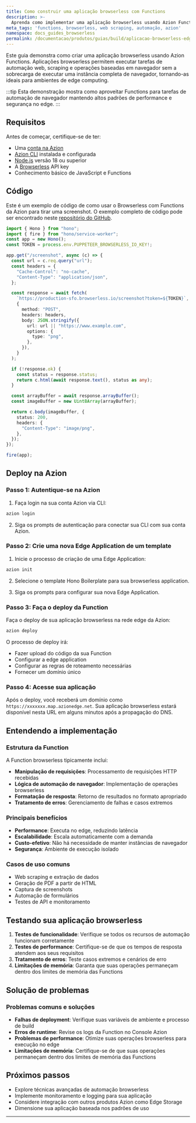 ```yaml
---
title: Como construir uma aplicação browserless com Functions
description: >-
  Aprenda como implementar uma aplicação browserless usando Azion Functions para criar soluções web eficientes, seguras e escaláveis no edge.
meta_tags: 'functions, browserless, web scraping, automação, azion'
namespace: docs_guides_browserless
permalink: /documentacao/produtos/guias/build/aplicacao-browserless-edge-functions/
---
```



Este guia demonstra como criar uma aplicação browserless usando Azion Functions. Aplicações browserless permitem executar tarefas de automação web, scraping e operações baseadas em navegador sem a sobrecarga de executar uma instância completa de navegador, tornando-as ideais para ambientes de edge computing.

:::tip
Esta demonstração mostra como aproveitar Functions para tarefas de automação de navegador mantendo altos padrões de performance e segurança no edge.
:::

## Requisitos

Antes de começar, certifique-se de ter:

- Uma [conta na Azion](https://console.azion.com/)
- [Azion CLI](/pt-br/documentacao/produtos/azion-cli/visao-geral/) instalada e configurada
- [Node.js](https://nodejs.org/) versão 18 ou superior
- A [Browserless](https://browserless.io/) API key
- Conhecimento básico de JavaScript e Functions

## Código

Este é um exemplo de código de como usar o Browserless com Functions da Azion para tirar uma screenshot. O exemplo completo de código pode ser encontrado neste [repositório do GitHub](https://github.com/egermano/edge-functions-examples/tree/main/packages/browserless).

```typescript
import { Hono } from "hono";
import { fire } from "hono/service-worker";
const app = new Hono();
const TOKEN = process.env.PUPPETEER_BROWSERLESS_IO_KEY!;

app.get("/screenshot", async (c) => {
  const url = c.req.query("url");
  const headers = {
    "Cache-Control": "no-cache",
    "Content-Type": "application/json",
  };

  const response = await fetch(
    `https://production-sfo.browserless.io/screenshot?token=${TOKEN}`,
    {
      method: "POST",
      headers: headers,
      body: JSON.stringify({
        url: url || "https://www.example.com",
        options: {
          type: "png",
        },
      }),
    }
  );

  if (!response.ok) {
    const status = response.status;
    return c.html(await response.text(), status as any);
  }

  const arrayBuffer = await response.arrayBuffer();
  const imageBuffer = new Uint8Array(arrayBuffer);

  return c.body(imageBuffer, {
    status: 200,
    headers: {
      "Content-Type": "image/png",
    },
  });
});

fire(app);
```

## Deploy na Azion

### Passo 1: Autentique-se na Azion

1. Faça login na sua conta Azion via CLI:

```bash
azion login
```

2. Siga os prompts de autenticação para conectar sua CLI com sua conta Azion.

### Passo 2: Crie uma nova Edge Application de um template

1. Inicie o processo de criação de uma Edge Application:

```bash
azion init
```

2. Selecione o template Hono Boilerplate para sua browserless application.

3. Siga os prompts para configurar sua nova Edge Application.

### Passo 3: Faça o deploy da Function

Faça o deploy de sua aplicação browserless na rede edge da Azion:

```bash
azion deploy
```

O processo de deploy irá:

- Fazer upload do código da sua Function
- Configurar a edge application
- Configurar as regras de roteamento necessárias
- Fornecer um domínio único

### Passo 4: Acesse sua aplicação

Após o deploy, você receberá um domínio como `https://xxxxxxx.map.azionedge.net`. Sua aplicação browserless estará disponível nesta URL em alguns minutos após a propagação do DNS.

## Entendendo a implementação

### Estrutura da Function

A Function browserless tipicamente inclui:

- **Manipulação de requisições**: Processamento de requisições HTTP recebidas
- **Lógica de automação de navegador**: Implementação de operações browserless
- **Formatação de resposta**: Retorno de resultados no formato apropriado
- **Tratamento de erros**: Gerenciamento de falhas e casos extremos

### Principais benefícios

- **Performance**: Executa no edge, reduzindo latência
- **Escalabilidade**: Escala automaticamente com a demanda
- **Custo-efetivo**: Não há necessidade de manter instâncias de navegador
- **Segurança**: Ambiente de execução isolado

### Casos de uso comuns

- Web scraping e extração de dados
- Geração de PDF a partir de HTML
- Captura de screenshots
- Automação de formulários
- Testes de API e monitoramento

## Testando sua aplicação browserless

1. **Testes de funcionalidade**: Verifique se todos os recursos de automação funcionam corretamente
2. **Testes de performance**: Certifique-se de que os tempos de resposta atendem aos seus requisitos
3. **Tratamento de erros**: Teste casos extremos e cenários de erro
4. **Limitações de memória**: Garanta que suas operações permaneçam dentro dos limites de memória das Functions

## Solução de problemas

### Problemas comuns e soluções

- **Falhas de deployment**: Verifique suas variáveis de ambiente e processo de build
- **Erros de runtime**: Revise os logs da Function no Console Azion
- **Problemas de performance**: Otimize suas operações browserless para execução no edge
- **Limitações de memória**: Certifique-se de que suas operações permaneçam dentro dos limites de memória das Functions

## Próximos passos

- Explore técnicas avançadas de automação browserless
- Implemente monitoramento e logging para sua aplicação
- Considere integração com outros produtos Azion como Edge Storage
- Dimensione sua aplicação baseada nos padrões de uso

---

<LinkButton link="/pt-br/documentacao/produtos/build/edge-application/edge-functions/" text="Saiba mais sobre Functions" />
<LinkButton link="/pt-br/documentacao/produtos/guias/build/criar-uma-aplicacao/" text="Construa uma aplicação" />

